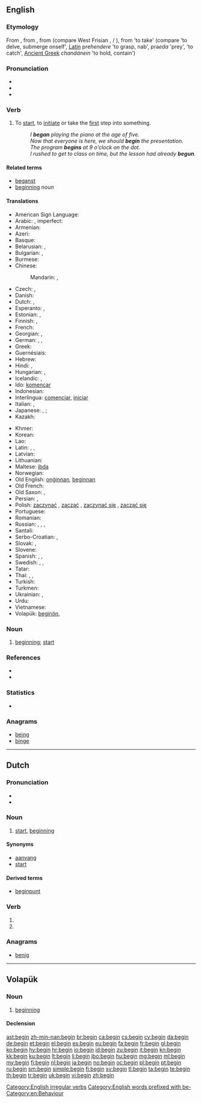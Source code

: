 ==English==
{{wikipedia}}

===Etymology===
From {{etyl|enm}} {{term|beginnen|lang=enm}}, from {{etyl|ang|en}} {{term|beginnan||to begin|lang=ang}}, from {{proto|gem-pro|biginnanan|to begin|lang=en}} (compare West Frisian {{term|begjinne|lang=fy}}, {{etyl|nl|-}}/{{etyl|de|-}} {{term|beginnen}}), from {{etyl|ine-pro|en}} {{recons|ghendhe/o|lang=ine-pro}} 'to take' (compare {{etyl|cy|-}} {{term|genni|lang=cy}} 'to delve, submerge onself', [[Latin]] pre''hendere'' 'to grasp, nab', pra''eda'' 'prey', {{etyl|sq|-}} {{term|zë}} 'to catch', [[Ancient Greek]] ''chandánein'' 'to hold, contain')

===Pronunciation===
* {{IPA|/bɪˈɡɪn/|/bəˈgɪn/}}
* {{audio|en-us-begin.ogg|Audio (US)}}
* {{audio|En-uk-to begin.ogg|Audio (UK)}}

===Verb===
{{en-verb|begins|beginning|began|begun}}

# {{ambitransitive}} To [[start]], to [[initiate]] or take the [[first]] step into something.
#: ''I '''began''' playing the piano at the age of five.''
#: ''Now that everyone is here, we should '''begin''' the presentation.''
#: ''The program '''begins''' at 9 o'clock on the dot.''
#: ''I rushed to get to class on time, but the lesson had already '''begun'''.''

====Related terms====
* [[beganst]]
* [[beginning]] ''noun''

====Translations====
{{trans-top|To start, to initiate or take the first step into something.}}
* American Sign Language: {{tø|ase|1@InFinger-PalmDown-OpenB@CenterChesthigh 1@InFinger-PalmUp-OpenB@CenterChesthigh|xs=American Sign Language}}
* Arabic: {{t-|ar|بدأ|tr=bádaʾa}}, imperfect: {{t-|ar|يبدأ|tr=yabdaʾu}}
* Armenian: {{t-|hy|սկսել|tr=sksel}}
* Azeri: {{t+|az|başlamaq}}
* Basque: {{t+|eu|hasi|xs=Basque}}
* Belarusian: {{t-|be|пачынаць|tr=pačynác'|xs=Belarusian}} {{impf}},  {{t-|be|пачаць|tr=pačác'|xs=Belarusian}} {{pf.}}
* Bulgarian: {{t+|bg|започвам|tr=započvam}},  {{t+|bg|почвам|tr=počvam}}
* Burmese: {{t+|my|စ|tr=sa.|sc=Mymr}}
* Chinese:
*: Mandarin: {{t-|cmn|開始|sc=Hani}},  {{t-|cmn|开始|tr=kāishǐ|sc=Hani}}
* Czech: {{t+|cs|začít}} {{pf.}},  {{t+|cs|začínat}} {{impf}}
* Danish: {{t+|da|begynde}}
* Dutch: {{t+|nl|beginnen}}, {{t+|nl|aanvangen}}
* Esperanto: {{t-|eo|komenci|xs=Esperanto}},  {{t-|eo|eki|xs=Esperanto}}
* Estonian: {{t+|et|hakkama}}, {{t-|et|alustama}}
* Finnish: {{t+|fi|alkaa}}, {{t+|fi|aloittaa}}
* French: {{t+|fr|commencer}}
* Georgian: {{t-|ka|დაიწყება|tr=daicqeba|sc=Geor}}, {{t-|ka|იწყება|tr=itsqeba|sc=Geor}}
* German: {{t+|de|anfangen}}, {{t+|de|beginnen}}, {{t+|de|starten}}
* Greek: {{t+|el|αρχίζω|tr=archízo}}
* Guernésiais: {{tø|roa-grn|c'menchier}}
* Hebrew: {{t-|he|התחיל|tr=hitkhíl}}
* Hindi: {{t+|hi|शुरू करना|tr=śurū karnā|xs=Hindi}} {{qualifier|transitive}}, {{t-|hi|शुरू होना|tr=śurū hōnā|xs=Hindi}} {{qualifier|intransitive}}
* Hungarian: {{t+|hu|kezd}}, {{t+|hu|elkezd}}
* Icelandic: {{t+|is|byrja}},  {{t-|is|hefjast}}
* Ido: [[komencar]]
* Indonesian: {{t+|id|mulai|xs=Indonesian}}
* Interlingua: [[comenciar]], [[iniciar]]
* Italian: {{t+|it|cominciare}}, {{t+|it|iniziare}}
* Japanese: {{t+|ja|始める|tr=はじめる, hajimeru}} {{qualifier|transitive}},  {{t-|ja|開始する|tr=かいしする, kaishi-suru}}; {{t+|ja|始まる|tr=はじまる, hajimaru}} {{qualifier|intransitive}}
* Kazakh: {{t|kk|бастау|tr=bastaw|sc=Cyrl}}
{{trans-mid}}
* Khmer: {{t-|km|ចាប់ផ្ដើម|tr=jap pdaəm|sc=Khmr}}
* Korean: {{t+|ko|시작하다|tr=sijak-hada|sc=Hang}}
* Lao: {{t-|lo|ເລີ່ມ|tr=lə̄ːm|sc=Laoo}}
* Latin: {{t-|la|incipere}}, {{t-|la|initiare}}, {{t+|la|committo}}
* Latvian: {{t-|lv|sākt}}
* Lithuanian: {{t+|lt|pradėti}}
* Maltese: [[ibda]]
* Norwegian: {{t+|no|begynne}}
* Old English: [[onginnan|onġinnan]], [[beginnan]] {{qualifier|rare}}
* Old French: {{tø|fro|cumancer}}
* Old Saxon: {{tø|osx|biginnan}}, {{tø|osx|andginnan}}
* Persian: {{t-|fa|اغاز کردن|tr=ağâz kardan|xs=Persian}},  {{t+|fa|شروع کردن|tr=šoru' kardan|xs=Persian}}
* Polish: [[zaczynać]] {{impf}}, [[zacząć]] {{pf.}} {{qualifier|transitive}}, [[zaczynać się]] {{impf}}, [[zacząć się]] {{pf.}} {{qualifier|intransitive}}
* Portuguese: {{t+|pt|começar}}
* Romanian: {{t+|ro|începe}}
* Russian: {{t+|ru|начинать|tr=načinát'}} {{impf}}, {{t+|ru|начать|tr=načát'}} {{pf.}} {{qualifier|transitive}}, {{t+|ru|начинаться|tr=načinát'sja}} {{impf}}, {{t+|ru|начаться|tr=načát'sja}}  {{pf.}} {{qualifier|intransitive}}
* Santali: {{tø|sat|ᱮᱦᱳᱵ|tr=ehop'|sc=Olck}}
* Serbo-Croatian: {{t-|sh|почети|alt=по̀че̄ти|sc=Cyrl|xs=Serbo-Croatian}},  {{t-|sh|početi|alt=pòčēti|xs=Serbo-Croatian}}
* Slovak: {{t-|sk|začať}} {{pf.}},  {{t-|sk|začínať}} {{impf}}
* Slovene: {{t+|sl|začeti}}
* Spanish: {{t+|es|comenzar}}, {{t+|es|iniciar}}, {{t+|es|empezar}}
* Swedish: {{t+|sv|börja}}, {{t+|sv|begynna}}, {{t+|sv|inleda}}
* Tatar: {{t+|tt|башларга|tr=başlarğa|sc=Cyrl}}
* Thai: {{t-|th|เริ่ม|tr=rêrm}},  {{t-|th|เริ่มต้น|tr=rêrm dtôn}},  {{t-|th|เริ่มทำ|tr= rêrm tam}}
* Turkish: {{t+|tr|başlamak}}
* Turkmen: {{t+|tk|başlamak}}
* Ukrainian: {{t-|uk|починати|tr=počynáty|xs=Ukrainian}} {{impf}},  {{t-|uk|почати|tr=počáty|xs=Ukrainian}} {{impf}}
* Urdu: {{t-|ur|شروع کرنا|tr=śurū karnā|xs=Urdu}}
* Vietnamese: {{t+|vi|bắt đầu|xs=Vietnamese}}
* Volapük: [[beginön]], {{t+|vo|primön|xs=Volapük}}
{{trans-bottom}}

===Noun===
{{en-noun}}

# {{nonstandard}} [[beginning]]; [[start]]

===References===
* {{R:Century 1911}}
* {{R:Webster 1913}}

===Statistics===
* {{rank|circumstances|sitting|Christ|788|begin|wait|laughed|opportunity}}

===Anagrams===
* [[being#English|being]]
* [[binge#English|binge]]

[[Category:English irregular verbs]]
[[Category:English words prefixed with be-]]
[[Category:en:Behaviour]]

----

==Dutch==

===Pronunciation===
* {{IPA|/bə.ˈɣɪn/|lang=nl}}
* {{audio|Nl-begin.ogg|audio}}

===Noun===
{{nl-noun|n|-|beginnetje}}

# [[start]], [[beginning]]

====Synonyms====
* [[aanvang]]
* [[start#Dutch|start]]

====Derived terms====
* [[beginpunt]]

===Verb===
{{head|nl}}

# {{nl-verb-form|p=1|n=sg|t=pres|m=ind|beginnen}}
# {{nl-verb-form|m=imp|beginnen}}

===Anagrams===
* [[benig#Dutch|benig]]

----

==Volapük==

===Noun===
{{vo-noun}}

# [[beginning]]

====Declension====
{{vo-decl-noun}}

[[ast:begin]]
[[zh-min-nan:begin]]
[[br:begin]]
[[ca:begin]]
[[cs:begin]]
[[cy:begin]]
[[da:begin]]
[[de:begin]]
[[et:begin]]
[[el:begin]]
[[es:begin]]
[[eu:begin]]
[[fa:begin]]
[[fr:begin]]
[[gl:begin]]
[[ko:begin]]
[[hy:begin]]
[[hr:begin]]
[[io:begin]]
[[id:begin]]
[[zu:begin]]
[[it:begin]]
[[kn:begin]]
[[kk:begin]]
[[ku:begin]]
[[lt:begin]]
[[li:begin]]
[[jbo:begin]]
[[hu:begin]]
[[mg:begin]]
[[ml:begin]]
[[my:begin]]
[[fj:begin]]
[[nl:begin]]
[[ja:begin]]
[[no:begin]]
[[oc:begin]]
[[pl:begin]]
[[pt:begin]]
[[ru:begin]]
[[sm:begin]]
[[simple:begin]]
[[fi:begin]]
[[sv:begin]]
[[tl:begin]]
[[ta:begin]]
[[te:begin]]
[[th:begin]]
[[tr:begin]]
[[uk:begin]]
[[vi:begin]]
[[zh:begin]]